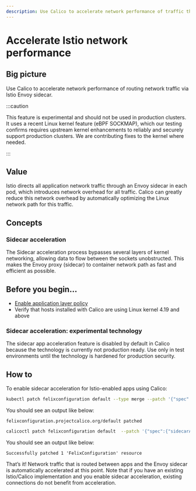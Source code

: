 ```yaml
---
description: Use Calico to accelerate network performance of traffic through the Istio Envoy sidecar using eBPF.
---
```



# Accelerate Istio network performance


## Big picture

Use Calico to accelerate network performance of routing network traffic via Istio Envoy sidecar.

:::caution

This feature is experimental and should not be used in production clusters. It uses a recent Linux kernel feature (eBPF SOCKMAP), which our testing confirms requires upstream kernel enhancements to reliably and securely support production clusters. We are contributing fixes to the kernel where needed.

:::

## Value

Istio directs all application network traffic through an Envoy sidecar in each pod, which introduces network overhead for all traffic. Calico can greatly reduce this network overhead by automatically optimizing the Linux network path for this traffic.

## Concepts

### Sidecar acceleration

The Sidecar acceleration process bypasses several layers of kernel networking, allowing data to flow between the sockets unobstructed. This makes the Envoy proxy (sidecar) to container network path as fast and efficient as possible.

## Before you begin...

- [Enable application layer policy](../../network-policy/istio/app-layer-policy.mdx)
- Verify that hosts installed with Calico are using Linux kernel 4.19 and above

### Sidecar acceleration: experimental technology

The sidecar app acceleration feature is disabled by default in Calico because the technology is currently not production ready. Use only in test environments until the technology is hardened for production security.

## How to

To enable sidecar acceleration for Istio-enabled apps using Calico:

<Tabs>
<TabItem label="kubectl" value="kubectl-0">

```bash
kubectl patch felixconfiguration default --type merge --patch '{"spec":{"sidecarAccelerationEnabled": true}}'
```

You should see an output like below:

```
felixconfiguration.projectcalico.org/default patched
```

</TabItem>
<TabItem label="calicoctl" value="calicoctl-1">

```bash
calicoctl patch felixconfiguration default  --patch '{"spec":{"sidecarAccelerationEnabled": true}}'
```

You should see an output like below:

```
Successfully patched 1 'FelixConfiguration' resource
```

</TabItem>
</Tabs>

That’s it! Network traffic that is routed between apps and the Envoy sidecar is automatically accelerated at this point. Note that if you have an existing Istio/Calico implementation and you enable sidecar acceleration, existing connections do not benefit from acceleration.
